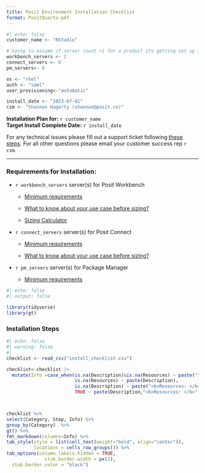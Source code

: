 ```yaml
---
title: Posit Environment Installation Checklist
format: PositQuarto-pdf
---
```


```r
#| echo: false
customer_name <- "RStudio"

# Going to assume if server count >1 for a product its getting set up in the same cluster
workbench_servers <- 2 
connect_servers <- 0
pm_servers<- 0

os <- "rhel"
auth <- "saml"
user_provisioning<-"automatic"

install_date <- "2023-07-01"
csm <- "Shannon Hagerty (shannon@posit.co)"

```

**Installation Plan for:** `r customer_name`  
**Target Install Complete Date:** `r install_date` 

For any technical issues please fill out a support ticket following [these steps](https://support.posit.co/hc/en-us/articles/360004788294-How-do-I-submit-a-Support-ticket-). For all other questions please email your customer success rep `r csm`.

--- 

### Requirements for Installation:

-   `r workbench_servers` server(s) for Posit Workbench

    -   [Minimum requirements](https://support.posit.co/hc/en-us/articles/115002344588-Configuration-and-sizing-recommendations)

    -   [What to know about your use case before sizing?](https://solutions.posit.co/admin-training/courses/workbench/07_scaling.html)

    -   [Sizing Calculator](https://gallery.shinyapps.io/instanceCalc/)

-   `r connect_servers` server(s) for Posit Connect

    -   [Minimum requirements](https://support.posit.co/hc/en-us/articles/115002344588-Configuration-and-sizing-recommendations)

    -   [What to know about your use case before sizing?](https://solutions.posit.co/admin-training/courses/connect/scaling.html)

-   `r pm_servers` server(s) for Package Manager

    -   [Minimum requirements](https://support.posit.co/hc/en-us/articles/115002344588-Configuration-and-sizing-recommendations)

```r
#| echo: false
#| output: false

library(tidyverse)
library(gt)
```
### Installation Steps

```r
#| echo: false
#| warning: false
#| 
checklist <- read_csv("install_checklist.csv")

checklist<-checklist |> 
  mutate(Info =case_when(is.na(Description)&is.na(Resources) ~ paste(""),
                         is.na(Resources) ~ paste(Description),
                         is.na(Description) ~ paste("<b>Resources: </b>",Resources),
                         TRUE ~ paste(Description,"<b>Resources: </b>",Resources))) 



checklist %>%
select(Category, Step, Info) %>%
group_by(Category)  %>%
gt() %>%
fmt_markdown(columns=Info) %>%
tab_style(style = list(cell_text(weight="bold", align="center")),
          locations = cells_row_groups()) %>%
tab_options(column_labels.hidden = TRUE,
              stub.border.width = px(2),
  stub.border.color = "black")


```


